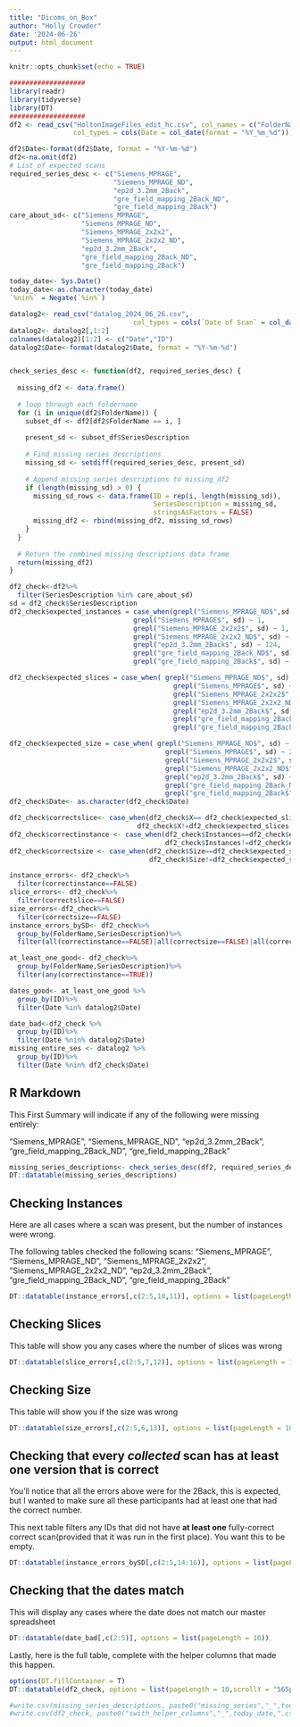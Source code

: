 ```yaml
---
title: "Dicoms_on_Box"
author: "Holly Crowder"
date: '2024-06-26'
output: html_document
---
```


```r
knitr::opts_chunk$set(echo = TRUE)

###################
library(readr)
library(tidyverse)
library(DT)
###################
df2 <- read_csv("HoltonImageFiles_edit_hc.csv", col_names = c("FolderName", "ID", "Date", "Scan", "SeriesDescription", "Size","X","Y","Z","Instances"), 
                col_types = cols(Date = col_date(format = "%Y_%m_%d")))

df2$Date<-format(df2$Date, format = "%Y-%m-%d")
df2<-na.omit(df2)
# List of expected scans
required_series_desc <- c("Siemens_MPRAGE", 
                          "Siemens_MPRAGE_ND",
                          "ep2d_3.2mm_2Back", 
                          "gre_field_mapping_2Back_ND",
                          "gre_field_mapping_2Back")
care_about_sd<- c("Siemens_MPRAGE", 
                  "Siemens_MPRAGE_ND",
                  "Siemens_MPRAGE_2x2x2", 
                  "Siemens_MPRAGE_2x2x2_ND",
                  "ep2d_3.2mm_2Back", 
                  "gre_field_mapping_2Back_ND",
                  "gre_field_mapping_2Back")

today_date<- Sys.Date()
today_date<-as.character(today_date)
`%nin%` = Negate(`%in%`)

datalog2<- read_csv("datalog_2024_06_26.csv", 
                               col_types = cols(`Date of Scan` = col_date(format = "%m/%d/%Y")))
datalog2<- datalog2[,1:2]
colnames(datalog2)[1:2] <- c("Date","ID")
datalog2$Date<-format(datalog2$Date, format = "%Y-%m-%d")


check_series_desc <- function(df2, required_series_desc) {
  
  missing_df2 <- data.frame()
  
  # loop through each foldername
  for (i in unique(df2$FolderName)) {
    subset_df <- df2[df2$FolderName == i, ]
    
    present_sd <- subset_df$SeriesDescription
    
    # Find missing series descriptions
    missing_sd <- setdiff(required_series_desc, present_sd)
    
    # Append missing series descriptions to missing_df2
    if (length(missing_sd) > 0) {
      missing_sd_rows <- data.frame(ID = rep(i, length(missing_sd)),
                                    SeriesDescription = missing_sd,
                                    stringsAsFactors = FALSE)
      missing_df2 <- rbind(missing_df2, missing_sd_rows)
    }
  }
  
  # Return the combined missing descriptions data frame
  return(missing_df2)
}

df2_check<-df2%>%
  filter(SeriesDescription %in% care_about_sd)
sd = df2_check$SeriesDescription
df2_check$expected_instances = case_when(grepl("Siemens_MPRAGE_ND$",sd ) ~ 1,
                               grepl("Siemens_MPRAGE$", sd) ~ 1,
                               grepl("Siemens_MPRAGE_2x2x2$", sd) ~ 1,
                               grepl("Siemens_MPRAGE_2x2x2_ND$", sd) ~ 1,
                               grepl("ep2d_3.2mm_2Back$", sd) ~ 124,
                               grepl("gre_field_mapping_2Back_ND$", sd) ~ 1,
                               grepl("gre_field_mapping_2Back$", sd) ~ 1)

df2_check$expected_slices = case_when( grepl("Siemens_MPRAGE_ND$", sd) ~ 176,
                                         grepl("Siemens_MPRAGE$", sd) ~ 176,
                                         grepl("Siemens_MPRAGE_2x2x2$", sd) ~ 176,
                                         grepl("Siemens_MPRAGE_2x2x2_ND$", sd) ~ 176,
                                         grepl("ep2d_3.2mm_2Back$", sd) ~ 64,
                                         grepl("gre_field_mapping_2Back_ND$", sd) ~ 64,
                                         grepl("gre_field_mapping_2Back$", sd) ~ 64)

df2_check$expected_size = case_when( grepl("Siemens_MPRAGE_ND$", sd) ~ 22.53,
                                       grepl("Siemens_MPRAGE$", sd) ~ 22.53,
                                       grepl("Siemens_MPRAGE_2x2x2$", sd) ~ 5.63,
                                       grepl("Siemens_MPRAGE_2x2x2_ND$", sd) ~ 5.63,
                                       grepl("ep2d_3.2mm_2Back$", sd) ~ 46.62,
                                       grepl("gre_field_mapping_2Back_ND$", sd) ~ 0.38,
                                       grepl("gre_field_mapping_2Back$", sd) ~ 0.38)
df2_check$Date<- as.character(df2_check$Date)

df2_check$correctslice<- case_when(df2_check$X== df2_check$expected_slices ~ TRUE,
                                df2_check$X!=df2_check$expected_slices ~ FALSE)
df2_check$correctinstance <- case_when(df2_check$Instances==df2_check$expected_instances ~ TRUE,
                                       df2_check$Instances!=df2_check$expected_instances ~ FALSE)
df2_check$correctsize <- case_when(df2_check$Size==df2_check$expected_size ~ TRUE,
                                   df2_check$Size!=df2_check$expected_size ~ FALSE)

instance_errors<- df2_check%>% 
  filter(correctinstance==FALSE)
slice_errors<- df2_check%>%
  filter(correctslice==FALSE)
size_errors<-df2_check%>% 
  filter(correctsize==FALSE)
instance_errors_bySD<- df2_check%>% 
  group_by(FolderName,SeriesDescription)%>%
  filter(all(correctinstance==FALSE)|all(correctsize==FALSE)|all(correctslice==FALSE)) 

at_least_one_good<- df2_check%>% 
  group_by(FolderName,SeriesDescription)%>%
  filter(any(correctinstance==TRUE)) 

dates_good<- at_least_one_good %>%
  group_by(ID)%>%
  filter(Date %in% datalog2$Date)

date_bad<-df2_check %>%
  group_by(ID)%>%
  filter(Date %nin% datalog2$Date)
missing_entire_ses <- datalog2 %>%
  group_by(ID)%>%
  filter(Date %nin% df2_check$Date)

```

## R Markdown

This First Summary will indicate if any of the following were missing entirely: 

"Siemens_MPRAGE", 
"Siemens_MPRAGE_ND",
"ep2d_3.2mm_2Back", 
"gre_field_mapping_2Back_ND",
"gre_field_mapping_2Back"

```r
missing_series_descriptions<- check_series_desc(df2, required_series_desc)
DT::datatable(missing_series_descriptions)
```

## Checking Instances

Here are all cases where a scan was present, but the number of instances were wrong. 

The following tables checked the following scans:
"Siemens_MPRAGE", 
"Siemens_MPRAGE_ND",
"Siemens_MPRAGE_2x2x2", 
"Siemens_MPRAGE_2x2x2_ND",
"ep2d_3.2mm_2Back", 
"gre_field_mapping_2Back_ND",
"gre_field_mapping_2Back"


```r


DT::datatable(instance_errors[,c(2:5,10,11)], options = list(pageLength = 10))

```
## Checking Slices

This table will show you any cases where the number of slices was wrong

```r
DT::datatable(slice_errors[,c(2:5,7,12)], options = list(pageLength = 10))

```

## Checking Size

This table will show you if the size was wrong
```r
DT::datatable(size_errors[,c(2:5,6,13)], options = list(pageLength = 10))
```

## Checking that every *collected* scan has at least one version that is correct
You'll notice that all the errors above were for the 2Back, this is expected, but I wanted to make sure all these participants had at least one that had the correct number.

This next table filters any IDs that did not have **at least one** fully-correct correct scan(provided that it was run in the first place). You want this to be empty. 
```r
DT::datatable(instance_errors_bySD[,c(2:5,14:16)], options = list(pageLength = 10))
```

## Checking that the dates match
This will display any cases where the date does not match our master spreadsheet
```r
DT::datatable(date_bad[,c(2:5)], options = list(pageLength = 10))
```

Lastly, here is the full table, complete with the helper columns that made this happen. 
```r
options(DT.fillContainer = T)
DT::datatable(df2_check, options = list(pageLength = 10,scrollY = "565px"))
```

```r

#write.csv(missing_series_descriptions, paste0("missing_series","_",today_date,".csv"))
#write.csv(df2_check, paste0("swith_helper_columns","_",today_date,".csv"))
```

